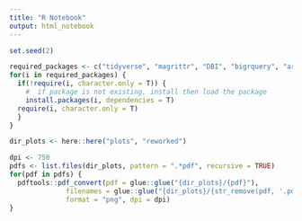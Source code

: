 ---
title: "R Notebook"
output: html_notebook
---

```{r prep}
set.seed(2)

required_packages <- c("tidyverse", "magrittr", "DBI", "bigrquery", "arrow","glue", "vroom","janitor", "gt", "ggwordcloud", "readxl", "ggthemes", "hrbrthemes", "extrafont", "plotly", "scales", "stringr", "gganimate", "here", "tidytext", "sentimentr", "scales", "DT", "here", "sm", "mblm", "glue", "fs", "knitr", "rmdformats", "janitor", "urltools", "colorspace", "pdftools", "showtext", "pander", "ggridges", "spatstat", "broom")
for(i in required_packages) { 
  if(!require(i, character.only = T)) {
    #  if package is not existing, install then load the package
    install.packages(i, dependencies = T)
  require(i, character.only = T)
  }
}
```


```{r convert_to_pngs, results='asis', echo=FALSE, eval=FALSE, include=FALSE}
dir_plots <- here::here("plots", "reworked")

dpi <- 750
pdfs <- list.files(dir_plots, pattern = ".*pdf", recursive = TRUE)
for(pdf in pdfs) {
  pdftools::pdf_convert(pdf = glue::glue("{dir_plots}/{pdf}"), 
              filenames = glue::glue("{dir_plots}/{str_remove(pdf, '.pdf')}.png"),
              format = "png", dpi = dpi)
}
```